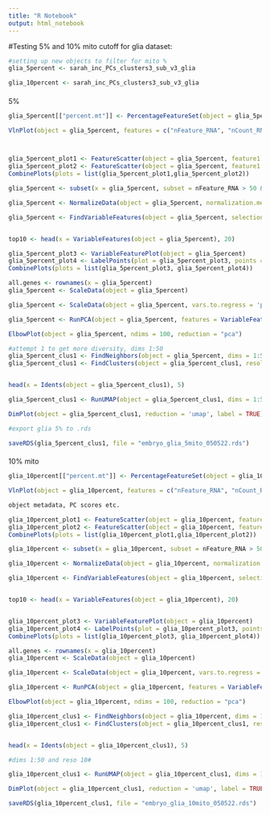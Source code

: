 ```yaml
---
title: "R Notebook"
output: html_notebook
---
```


#Testing 5% and 10% mito cutoff for glia dataset:

```r
#setting up new objects to filter for mito %
glia_5percent <- sarah_inc_PCs_clusters3_sub_v3_glia

glia_10percent <- sarah_inc_PCs_clusters3_sub_v3_glia
```

####
5%

```r

glia_5percent[["percent.mt"]] <- PercentageFeatureSet(object = glia_5percent, pattern = "mt:") 
```

```r


VlnPlot(object = glia_5percent, features = c("nFeature_RNA", "nCount_RNA", "percent.mt"), ncol = 3)



glia_5percent_plot1 <- FeatureScatter(object = glia_5percent, feature1 = "nCount_RNA", feature2 = "percent.mt") 
glia_5percent_plot2 <- FeatureScatter(object = glia_5percent, feature1 = "nCount_RNA", feature2 = "nFeature_RNA") 
CombinePlots(plots = list(glia_5percent_plot1,glia_5percent_plot2))

glia_5percent <- subset(x = glia_5percent, subset = nFeature_RNA > 50 & nFeature_RNA < 3000 & percent.mt < 5)
```

```r
glia_5percent <- NormalizeData(object = glia_5percent, normalization.method = "LogNormalize", scale.factor = 1e4)

```

```r
glia_5percent <- FindVariableFeatures(object = glia_5percent, selection.method = 'vst', nfeatures = 13000)


top10 <- head(x = VariableFeatures(object = glia_5percent), 20)

glia_5percent_plot3 <- VariableFeaturePlot(object = glia_5percent)
glia_5percent_plot4 <- LabelPoints(plot = glia_5percent_plot3, points = top10, repel = TRUE)
CombinePlots(plots = list(glia_5percent_plot3, glia_5percent_plot4))

```

```r

all.genes <- rownames(x = glia_5percent)
glia_5percent <- ScaleData(object = glia_5percent)
```

```r
glia_5percent <- ScaleData(object = glia_5percent, vars.to.regress = 'percent.mt')
```

```r
glia_5percent <- RunPCA(object = glia_5percent, features = VariableFeatures(object = glia_5percent))
```

```r
ElbowPlot(object = glia_5percent, ndims = 100, reduction = "pca")
```

```r
#attempt 1 to get more diversity, dims 1:50 
glia_5percent_clus1 <- FindNeighbors(object = glia_5percent, dims = 1:50)
glia_5percent_clus1 <- FindClusters(object = glia_5percent_clus1, resolution = 2.0)


head(x = Idents(object = glia_5percent_clus1), 5)
```

```r


glia_5percent_clus1 <- RunUMAP(object = glia_5percent_clus1, dims = 1:50)
```

```r


DimPlot(object = glia_5percent_clus1, reduction = 'umap', label = TRUE)
```

```r
#export glia 5% to .rds

saveRDS(glia_5percent_clus1, file = "embryo_glia_5mito_050522.rds")
```

#### 
10% mito

```r

glia_10percent[["percent.mt"]] <- PercentageFeatureSet(object = glia_10percent, pattern = "mt:") #for drosophila use mt: to designate mitochondiral gene?
```

```r

VlnPlot(object = glia_10percent, features = c("nFeature_RNA", "nCount_RNA", "percent.mt"), ncol = 3)

object metadata, PC scores etc.

glia_10percent_plot1 <- FeatureScatter(object = glia_10percent, feature1 = "nCount_RNA", feature2 = "percent.mt") 
glia_10percent_plot2 <- FeatureScatter(object = glia_10percent, feature1 = "nCount_RNA", feature2 = "nFeature_RNA") 
CombinePlots(plots = list(glia_10percent_plot1,glia_10percent_plot2))

glia_10percent <- subset(x = glia_10percent, subset = nFeature_RNA > 50 & nFeature_RNA < 3000 & percent.mt < 10)
```

```r
glia_10percent <- NormalizeData(object = glia_10percent, normalization.method = "LogNormalize", scale.factor = 1e4)

```

```r
glia_10percent <- FindVariableFeatures(object = glia_10percent, selection.method = 'vst', nfeatures = 13000)


top10 <- head(x = VariableFeatures(object = glia_10percent), 20)


glia_10percent_plot3 <- VariableFeaturePlot(object = glia_10percent)
glia_10percent_plot4 <- LabelPoints(plot = glia_10percent_plot3, points = top10, repel = TRUE)
CombinePlots(plots = list(glia_10percent_plot3, glia_10percent_plot4))

```

```r

all.genes <- rownames(x = glia_10percent)
glia_10percent <- ScaleData(object = glia_10percent)
```

```r
glia_10percent <- ScaleData(object = glia_10percent, vars.to.regress = 'percent.mt')
```

```r
glia_10percent <- RunPCA(object = glia_10percent, features = VariableFeatures(object = glia_10percent))
```

```r
ElbowPlot(object = glia_10percent, ndims = 100, reduction = "pca")
```

```r

glia_10percent_clus1 <- FindNeighbors(object = glia_10percent, dims = 1:50)
glia_10percent_clus1 <- FindClusters(object = glia_10percent_clus1, resolution = 2.0)


head(x = Idents(object = glia_10percent_clus1), 5)
```

```r
#dims 1:50 and reso 10#

glia_10percent_clus1 <- RunUMAP(object = glia_10percent_clus1, dims = 1:50)
```

```r

DimPlot(object = glia_10percent_clus1, reduction = 'umap', label = TRUE)
```

```r


saveRDS(glia_10percent_clus1, file = "embryo_glia_10mito_050522.rds")
```

